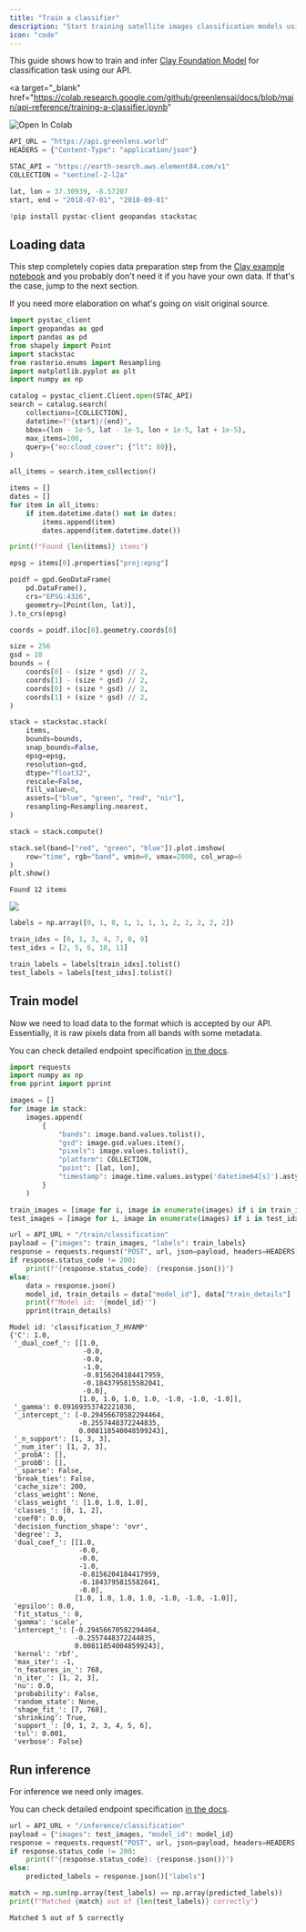 ```yaml
---
title: "Train a classifier"
description: "Start training satellite images classification models using Greenlens API"
icon: "code"
---
```


This guide shows how to train and infer [Clay Foundation Model](https://clay-foundation.github.io/model/index.html) for classification task using our API.

<a
  target="_blank"
  href="https://colab.research.google.com/github/greenlensai/docs/blob/main/api-reference/training-a-classifier.ipynb"
>
  <img
    src="https://colab.research.google.com/assets/colab-badge.svg"
    alt="Open In Colab"
  />
</a>

```python
API_URL = "https://api.greenlens.world"
HEADERS = {"Content-Type": "application/json"}

STAC_API = "https://earth-search.aws.element84.com/v1"
COLLECTION = "sentinel-2-l2a"

lat, lon = 37.30939, -8.57207
start, end = "2018-07-01", "2018-09-01"
```

```python
!pip install pystac-client geopandas stackstac
```

## Loading data

This step completely copies data preparation step from the [Clay example notebook](https://clay-foundation.github.io/model/tutorials/clay-v1-wall-to-wall.html) and you probably don't need it if you have your own data. If that's the case, jump to the next section.

If you need more elaboration on what's going on visit original source.

```python
import pystac_client
import geopandas as gpd
import pandas as pd
from shapely import Point
import stackstac
from rasterio.enums import Resampling
import matplotlib.pyplot as plt
import numpy as np

catalog = pystac_client.Client.open(STAC_API)
search = catalog.search(
    collections=[COLLECTION],
    datetime=f"{start}/{end}",
    bbox=(lon - 1e-5, lat - 1e-5, lon + 1e-5, lat + 1e-5),
    max_items=100,
    query={"eo:cloud_cover": {"lt": 80}},
)

all_items = search.item_collection()

items = []
dates = []
for item in all_items:
    if item.datetime.date() not in dates:
        items.append(item)
        dates.append(item.datetime.date())

print(f"Found {len(items)} items")

epsg = items[0].properties["proj:epsg"]

poidf = gpd.GeoDataFrame(
    pd.DataFrame(),
    crs="EPSG:4326",
    geometry=[Point(lon, lat)],
).to_crs(epsg)

coords = poidf.iloc[0].geometry.coords[0]

size = 256
gsd = 10
bounds = (
    coords[0] - (size * gsd) // 2,
    coords[1] - (size * gsd) // 2,
    coords[0] + (size * gsd) // 2,
    coords[1] + (size * gsd) // 2,
)

stack = stackstac.stack(
    items,
    bounds=bounds,
    snap_bounds=False,
    epsg=epsg,
    resolution=gsd,
    dtype="float32",
    rescale=False,
    fill_value=0,
    assets=["blue", "green", "red", "nir"],
    resampling=Resampling.nearest,
)

stack = stack.compute()

stack.sel(band=["red", "green", "blue"]).plot.imshow(
    row="time", rgb="band", vmin=0, vmax=2000, col_wrap=6
)
plt.show()
```

```
Found 12 items
```

![](/images/train-a-classifier-examples.png)

```python
labels = np.array([0, 1, 0, 1, 1, 1, 1, 2, 2, 2, 2, 2])

train_idxs = [0, 1, 3, 4, 7, 8, 9]
test_idxs = [2, 5, 6, 10, 11]

train_labels = labels[train_idxs].tolist()
test_labels = labels[test_idxs].tolist()
```

## Train model

Now we need to load data to the format which is accepted by our API. Essentially, it is raw pixels data from all bands with some metadata.

You can check detailed endpoint specification [in the docs](https://docs.greenlens.world/api-reference/train/train-classification-model).

```python
import requests
import numpy as np
from pprint import pprint
```

```python
images = []
for image in stack:
    images.append(
        {
            "bands": image.band.values.tolist(),
            "gsd": image.gsd.values.item(),
            "pixels": image.values.tolist(),
            "platform": COLLECTION,
            "point": [lat, lon],
            "timestamp": image.time.values.astype('datetime64[s]').astype(np.int64).item(),
        }
    )

train_images = [image for i, image in enumerate(images) if i in train_idxs]
test_images = [image for i, image in enumerate(images) if i in test_idxs]
```

```python
url = API_URL + "/train/classification"
payload = {"images": train_images, "labels": train_labels}
response = requests.request("POST", url, json=payload, headers=HEADERS)
if response.status_code != 200:
    print(f"{response.status_code}: {response.json()}")
else:
    data = response.json()
    model_id, train_details = data["model_id"], data["train_details"]
    print(f"Model id: '{model_id}'")
    pprint(train_details)
```

```
Model id: 'classification_7_HVAMP'
{'C': 1.0,
 '_dual_coef_': [[1.0,
                  -0.0,
                  -0.0,
                  -1.0,
                  -0.8156204184417959,
                  -0.1843795815582041,
                  -0.0],
                 [1.0, 1.0, 1.0, 1.0, -1.0, -1.0, -1.0]],
 '_gamma': 0.09169353742221836,
 '_intercept_': [-0.29456670582294464,
                 -0.2557448372244835,
                 0.008118540048599243],
 '_n_support': [1, 3, 3],
 '_num_iter': [1, 2, 3],
 '_probA': [],
 '_probB': [],
 '_sparse': False,
 'break_ties': False,
 'cache_size': 200,
 'class_weight': None,
 'class_weight_': [1.0, 1.0, 1.0],
 'classes_': [0, 1, 2],
 'coef0': 0.0,
 'decision_function_shape': 'ovr',
 'degree': 3,
 'dual_coef_': [[1.0,
                 -0.0,
                 -0.0,
                 -1.0,
                 -0.8156204184417959,
                 -0.1843795815582041,
                 -0.0],
                [1.0, 1.0, 1.0, 1.0, -1.0, -1.0, -1.0]],
 'epsilon': 0.0,
 'fit_status_': 0,
 'gamma': 'scale',
 'intercept_': [-0.29456670582294464,
                -0.2557448372244835,
                0.008118540048599243],
 'kernel': 'rbf',
 'max_iter': -1,
 'n_features_in_': 768,
 'n_iter_': [1, 2, 3],
 'nu': 0.0,
 'probability': False,
 'random_state': None,
 'shape_fit_': [7, 768],
 'shrinking': True,
 'support_': [0, 1, 2, 3, 4, 5, 6],
 'tol': 0.001,
 'verbose': False}
```

## Run inference

For inference we need only images.

You can check detailed endpoint specification [in the docs](https://docs.greenlens.world/api-reference/inference/infer-classification-model).

```python
url = API_URL + "/inference/classification"
payload = {"images": test_images, "model_id": model_id}
response = requests.request("POST", url, json=payload, headers=HEADERS)
if response.status_code != 200:
    print(f"{response.status_code}: {response.json()}")
else:
    predicted_labels = response.json()["labels"]
```

```python
match = np.sum(np.array(test_labels) == np.array(predicted_labels))
print(f"Matched {match} out of {len(test_labels)} correctly")
```

```
Matched 5 out of 5 correctly
```
